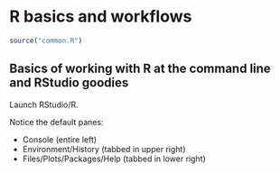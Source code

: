 # R basics and workflows {#r-basics}

```r
source("common.R")
```

<!--Original content: https://stat545.com/block002_hello-r-workspace-wd-project.html-->

## Basics of working with R at the command line and RStudio goodies

Launch RStudio/R.

Notice the default panes:

* Console (entire left)
* Environment/History (tabbed in upper right)
* Files/Plots/Packages/Help (tabbed in lower right)
